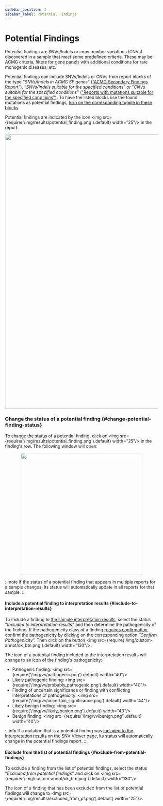 ```yaml
---
sidebar_position: 3
sidebar_label: Potential Findings
---
```


# Potential Findings

Potential findings are SNVs/Indels or copy number variations (CNVs) discovered in a sample that meet some
predefined criteria. These may be ACMG criteria, filters for gene panels with additional conditions for rare
monogenic diseases, etc.

Potential findings can include SNVs/Indels or CNVs from report blocks of the type “*SNVs/Indels in ACMG SF genes*”
([“ACMG Secondary Findings Report”](/results/acmg-sf-report)), “*SNVs/Indels suitable for the specified conditions*”
or “*CNVs suitable for the specified conditions*"
(["Reports with mutations suitable for the specified conditions"](/results/mutations-suitable-for-the-specified-conditions)).
To have the listed blocks use the found mutations as potential findings,
[turn on the corresponding toggle in these blocks](/settings/report-templates/report-templates#block-types).

Potential findings are indicated by
the icon <img src={require('/img/results/potential_finding.png').default} width="25"/> in the report:

<p align="center">
<img src={require('/img/results/acmg_potential_findings.png').default} width="900"/>
</p>

### Change the status of a potential finding {#change-potential-finding-status}

To change the status of a potential finding, click
on <img src={require('/img/results/potential_finding.png').default} width="25"/> in the finding's row.
The following window will open:

<p align="center">
<img src={require('/img/results/change_of_status.png').default} width="400"/>
</p>

:::note
If the status of a potential finding that appears in multiple reports for a sample changes, its status will
automatically update in all reports for that sample.
:::

#### Include a potential finding to interpretation results {#include-to-interpretation-results}

To include a finding to [the sample interpretation results](/results/sample-interpretation), select the
status "*Included to interpretation results*" and then determine the pathogenicity of the finding. If the
pathogenicity class of a finding [requires confirmation](/results/main/snvs-indels/pathogenicity#confirm-pathogenicity),
confirm the pathogenicity by clicking on the corresponding option “*Confirm Pathogenicity*”.
Then click on the button <img src={require('/img/custom-annot/ok_btn.png').default} width="130"/>.

The icon of a potential finding included to the interpretation results will change to an icon of the finding's
pathogenicity:
- Pathogenic finding: <img src={require('/img/vv/pathogenic.png').default} width="40"/>
- Likely pathogenic finding: <img src={require('/img/vv/probably_pathogenic.png').default} width="40"/>
- Finding of uncertain significance or finding with conflicting interpretations of
pathogenicity: <img src={require('/img/vv/uncertain_significance.png').default} width="44"/>
- Likely benign finding: <img src={require('/img/vv/likely_benign.png').default} width="40"/>
- Benign finding: <img src={require('/img/vv/benign.png').default} width="40"/>

:::info
If a mutation that is a potential finding
was [included to the interpretation results](/results/sample-interpretation#add-to-interpretation-result) on
the SNV Viewer page, its status will automatically change in the potential findings report.
:::

#### Exclude from the list of potential findings {#exclude-from-potential-findings}

To exclude a finding from the list of potential findings, select the status "*Excluded from potential findings*" and
click on <img src={require('/img/custom-annot/ok_btn.png').default} width="130"/>.

The icon of a finding that has been excluded from the list of potential findings will
change to <img src={require('/img/results/excluded_from_pf.png').default} width="25"/>.
